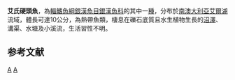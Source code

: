 {{Unreferenced|time=2020-03-23T08:55:53+00:00}}
{{Speciesbox 
| status = NE
| status_system = IUCN3.1
| taxon = Craterocephalus eyresii
| authority =  [[Steindachner|Steindachner]], 1883
| synonyms = *''Atherinichthys eyresii '',Steindachner, 1883 
}}
'''艾氏硬頭魚'''，為[[輻鰭魚綱|輻鰭魚綱]][[銀漢魚目|銀漢魚目]][[銀漢魚科|銀漢魚科]]的其中一[[種|種]]，分布於[[南澳大利亞|南澳大利亞]][[艾爾湖|艾爾湖]]流域，體長可達10公分，為熱帶魚類，棲息在礫石底質且水生植物生長的[[沼澤|沼澤]]、溝渠、水塘及小溪流，生活習性不明。

==参考文献==
{{Reflist}}
{{fish-stub}}
{{Taxonbar|from=Q2223733}}

[[Category:硬頭魚屬|A]]
[[Category:1883年描述的魚類|A]]